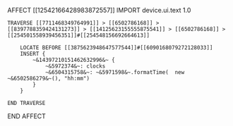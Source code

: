 AFFECT [[12542166428983872557]] 
    IMPORT device.ui.text 1.0

    TRAVERSE [[7711468349764991]] > [[6502786168]] > [[8397788359424131273]] > [[14125623155555875541]] > [[6502786168]] > [[254501558939456351]]#[[254548156692664613]]

        LOCATE BEFORE [[3875623948647577544]]#[[6090168079272128033]]
        INSERT {
            ~&14397210151462632996&~ {
                ~&5972374&~: clocks
                ~&6504315758&~: ~&5971598&~.formatTime(  new   ~&6502586279&~(), "hh:mm")
            }   
        }

    END TRAVERSE

END AFFECT
